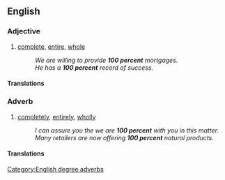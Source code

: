 ==English==

===Adjective===

{{en-adj|head=[[100]] [[percent]]|-}}

# [[complete]], [[entire]], [[whole]]
#:''We are willing to provide '''100 percent''' mortgages.''
#:''He has a '''100 percent''' record of success.''

====Translations====
{{trans-see|complete, whole|one hundred percent}}

===Adverb===
{{en-adv|pos=[[100]] [[percent]]|-}}

# [[completely]], [[entirely]], [[wholly]]
#:''I can assure you the we are '''100 percent''' with you in this matter.''
#: ''Many retailers are now offering '''100 percent''' natural products.''

====Translations====
{{trans-see|completely, wholly|one hundred percent}}

[[Category:English degree adverbs]]
